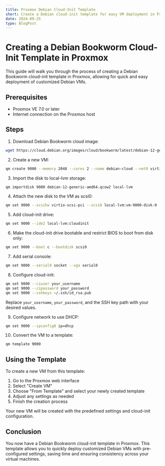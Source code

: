 ```yaml
---
title: Proxmox Debian Cloud-Init Template
short: Create a Debian cloud-init template for easy VM deployment in Proxmox
date: 2024-09-25
type: BlogPost
---
```


# Creating a Debian Bookworm Cloud-Init Template in Proxmox

This guide will walk you through the process of creating a Debian Bookworm cloud-init template in Proxmox, allowing for quick and easy deployment of customized Debian VMs.

## Prerequisites

- Proxmox VE 7.0 or later
- Internet connection on the Proxmox host

## Steps

1. Download Debian Bookworm cloud image:

```bash
wget https://cloud.debian.org/images/cloud/bookworm/latest/debian-12-generic-amd64.qcow2
```

2. Create a new VM:

```bash
qm create 9000 --memory 2048 --cores 2 --name debian-cloud --net0 virtio,bridge=vmbr0
```

3. Import the disk to local-lvm storage:

```bash
qm importdisk 9000 debian-12-generic-amd64.qcow2 local-lvm
```

4. Attach the new disk to the VM as scsi0:

```bash
qm set 9000 --scsihw virtio-scsi-pci --scsi0 local-lvm:vm-9000-disk-0
```

5. Add cloud-init drive:

```bash
qm set 9000 --ide2 local-lvm:cloudinit
```

6. Make the cloud-init drive bootable and restrict BIOS to boot from disk only:

```bash
qm set 9000 --boot c --bootdisk scsi0
```

7. Add serial console:

```bash
qm set 9000 --serial0 socket --vga serial0
```

8. Configure cloud-init:

```bash
qm set 9000 --ciuser your_username
qm set 9000 --cipassword your_password
qm set 9000 --sshkeys ~/.ssh/id_rsa.pub
```

Replace `your_username`, `your_password`, and the SSH key path with your desired values.

9. Configure network to use DHCP:

```bash
qm set 9000 --ipconfig0 ip=dhcp
```

10. Convert the VM to a template:

```bash
qm template 9000
```


## Using the Template

To create a new VM from this template:

1. Go to the Proxmox web interface
2. Select "Create VM"
3. Choose "From Template" and select your newly created template
4. Adjust any settings as needed
5. Finish the creation process

Your new VM will be created with the predefined settings and cloud-init configuration.

## Conclusion

You now have a Debian Bookworm cloud-init template in Proxmox. This template allows you to quickly deploy customized Debian VMs with pre-configured settings, saving time and ensuring consistency across your virtual machines.
